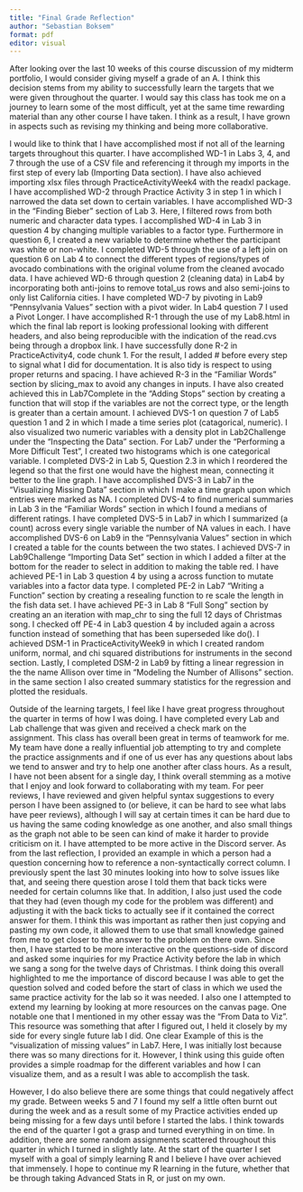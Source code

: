 ```yaml
---
title: "Final Grade Reflection"
author: "Sebastian Boksem"
format: pdf
editor: visual
---
```


After looking over the last 10 weeks of this course discussion of my midterm portfolio, I would consider giving myself a grade of an A. I think this decision stems from my ability to successfully learn the targets that we were given throughout the quarter. I would say this class has took me on a journey to learn some of the most difficult, yet at the same time rewarding material than any other course I have taken. I think as a result, I have grown in aspects such as revising my thinking and being more collaborative.

I would like to think that I have accomplished most if not all of the learning targets throughout this quarter. I have accomplished WD-1 in Labs 3, 4, and 7 through the use of a CSV file and referencing it through my imports in the first step of every lab (Importing Data section). I have also achieved importing xlsx files through PracticeActivityWeek4 with the readxl package. I have accomplished WD-2 through Practice Activity 3 in step 1 in which I narrowed the data set down to certain variables. I have accomplished WD-3 in the "Finding Bieber" section of Lab 3. Here, I filtered rows from both numeric and character data types. I accomplished WD-4 in Lab 3 in question 4 by changing multiple variables to a factor type. Furthermore in question 6, I created a new variable to determine whether the participant was white or non-white. I completed WD-5 through the use of a left join on question 6 on Lab 4 to connect the different types of regions/types of avocado combinations with the original volume from the cleaned avocado data. I have achieved WD-6 through question 2 (cleaning data) in Lab4 by incorporating both anti-joins to remove total_us rows and also semi-joins to only list California cities. I have completed WD-7 by pivoting in Lab9 "Pennsylvania Values" section with a pivot wider. In Lab4 question 7 I used a Pivot Longer. I have accomplished R-1 through the use of my Lab8.html in which the final lab report is looking professional looking with different headers, and also being reproducible with the indication of the read.cvs being through a dropbox link. I have successfully done R-2 in PracticeActivity4, code chunk 1. For the result, I added \# before every step to signal what I did for documentation. It is also tidy is respect to using proper returns and spacing. I have achieved R-3 in the "Familiar Words" section by slicing_max to avoid any changes in inputs. I have also created achieved this in Lab7Complete in the "Adding Stops" section by creating a function that will stop if the variables are not the correct type, or the length is greater than a certain amount. I achieved DVS-1 on question 7 of Lab5 question 1 and 2 in which I made a time series plot (catagorical, numeric). I also visualized two numeric variables with a density plot in Lab2Challenge under the "Inspecting the Data" section. For Lab7 under the "Performing a More Difficult Test", I created two histograms which is one categorical variable. I completed DVS-2 in Lab 5, Question 2.3 in which I reordered the legend so that the first one would have the highest mean, connecting it better to the line graph. I have accomplished DVS-3 in Lab7 in the "Visualizing Missing Data" section in which I make a time graph upon which entries were marked as NA. I completed DVS-4 to find numerical summaries in Lab 3 in the "Familiar Words" section in which I found a medians of different ratings. I have completed DVS-5 in Lab7 in which I summarized (a count) across every single variable the number of NA values in each. I have accomplished DVS-6 on Lab9 in the "Pennsylvania Values" section in which I created a table for the counts between the two states. I achieved DVS-7 in Lab9Challenge "Importing Data Set" section in which I added a filter at the bottom for the reader to select in addition to making the table red. I have achieved PE-1 in Lab 3 question 4 by using a across function to mutate variables into a factor data type. I completed PE-2 in Lab7 "Writing a Function" section by creating a resealing function to re scale the length in the fish data set. I have achieved PE-3 in Lab 8 "Full Song" section by creating an an iteration with map_chr to sing the full 12 days of Christmas song. I checked off PE-4 in Lab3 question 4 by included again a across function instead of something that has been superseded like do(). I achieved DSM-1 in PracticeActivityWeek9 in which I created random uniform, normal, and chi squared distributions for instruments in the second section. Lastly, I completed DSM-2 in Lab9 by fitting a linear regression in the the name Allison over time in "Modeling the Number of Allisons" section. in the same section I also created summary statistics for the regression and plotted the residuals.

Outside of the learning targets, I feel like I have great progress throughout the quarter in terms of how I was doing. I have completed every Lab and Lab challenge that was given and received a check mark on the assignment. This class has overall been great in terms of teamwork for me. My team have done a really influential job attempting to try and complete the practice assignments and if one of us ever has any questions about labs we tend to answer and try to help one another after class hours. As a result, I have not been absent for a single day, I think overall stemming as a motive that I enjoy and look forward to collaborating with my team. For peer reviews, I have reviewed and given helpful syntax suggestions to every person I have been assigned to (or believe, it can be hard to see what labs have peer reviews), although I will say at certain times it can be hard due to us having the same coding knowledge as one another, and also small things as the graph not able to be seen can kind of make it harder to provide criticism on it. I have attempted to be more active in the Discord server. As from the last reflection, I provided an example in which a person had a question concerning how to reference a non-syntactically correct column. I previously spent the last 30 minutes looking into how to solve issues like that, and seeing there question arose I told them that back ticks were needed for certain columns like that. In addition, I also just used the code that they had (even though my code for the problem was different) and adjusting it with the back ticks to actually see if it contained the correct answer for them. I think this was important as rather then just copying and pasting my own code, it allowed them to use that small knowledge gained from me to get closer to the answer to the problem on there own. Since then, I have started to be more interactive on the questions-side of discord and asked some inquiries for my Practice Activity before the lab in which we sang a song for the twelve days of Christmas. I think doing this overall highlighted to me the importance of discord because I was able to get the question solved and coded before the start of class in which we used the same practice activity for the lab so it was needed. I also one I attempted to extend my learning by looking at more resources on the canvas page. One notable one that I mentioned in my other essay was the "From Data to Viz". This resource was something that after I figured out, I held it closely by my side for every single future lab I did. One clear Example of this is the "visualization of missing values" in Lab7. Here, I was initially lost because there was so many directions for it. However, I think using this guide often provides a simple roadmap for the different variables and how I can visualize them, and as a result I was able to accomplish the task.

However, I do also believe there are some things that could negatively affect my grade. Between weeks 5 and 7 I found my self a little often burnt out during the week and as a result some of my Practice activities ended up being missing for a few days until before I started the labs. I think towards the end of the quarter I got a grasp and turned everything in on time. In addition, there are some random assignments scattered throughout this quarter in which I turned in slightly late. At the start of the quarter I set myself with a goal of simply learning R and I believe I have over achieved that immensely. I hope to continue my R learning in the future, whether that be through taking Advanced Stats in R, or just on my own.
